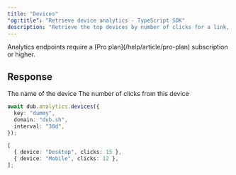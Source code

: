 ```yaml
---
title: "Devices"
"og:title": "Retrieve device analytics - TypeScript SDK"
description: "Retrieve the top devices by number of clicks for a link, a domain, or the authenticated workspace."
---
```



<Note>
  Analytics endpoints require a [Pro plan](/help/article/pro-plan) subscription
  or higher.
</Note>

<AnalyticsArguments />

## Response

<ResponseField name="device" type="string" required="true">
  The name of the device
</ResponseField>

<ResponseField name="clicks" type="number" required="true">
  The number of clicks from this device
</ResponseField>

<RequestExample>

```typescript
await dub.analytics.devices({
  key: "dummy",
  domain: "dub.sh",
  interval: "30d",
});
```

</RequestExample>

<ResponseExample>

```typescript
[
  { device: "Desktop", clicks: 15 },
  { device: "Mobile", clicks: 12 },
];
```

</ResponseExample>
